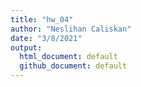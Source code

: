 ```yaml
---
title: "hw_04"
author: "Neslihan Caliskan"
date: "3/8/2021"
output: 
  html_document: default
  github_document: default
---
```


```r

```

